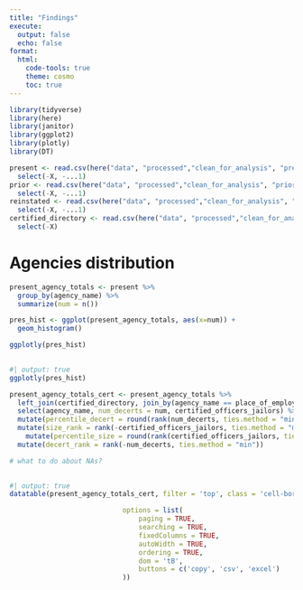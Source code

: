```yaml
---
title: "Findings"
execute:
  output: false
  echo: false
format:
  html:
    code-tools: true
    theme: cosmo
    toc: true
---
```

```r
library(tidyverse)
library(here)
library(janitor)
library(ggplot2)
library(plotly)
library(DT)
```


```r
present <- read.csv(here("data", "processed","clean_for_analysis", "present.csv")) %>% 
  select(-X, -...1)
prior <- read.csv(here("data", "processed","clean_for_analysis", "prior.csv")) %>% 
  select(-X, -...1)
reinstated <- read.csv(here("data", "processed","clean_for_analysis", "reinstated.csv")) %>% 
  select(-X, -...1)
certified_directory <- read.csv(here("data", "processed","clean_for_analysis", "certified_directory.csv")) %>% 
  select(-X)
```

# Agencies distribution 
```r
present_agency_totals <- present %>% 
  group_by(agency_name) %>% 
  summarize(num = n())

pres_hist <- ggplot(present_agency_totals, aes(x=num)) +
  geom_histogram()

ggplotly(pres_hist)
  
```
```r
#| output: true
ggplotly(pres_hist)
```

```r
present_agency_totals_cert <- present_agency_totals %>%
  left_join(certified_directory, join_by(agency_name == place_of_employment)) %>% 
  select(agency_name, num_decerts = num, certified_officers_jailors) %>% 
  mutate(percentile_decert = round(rank(num_decerts, ties.method = "min") / nrow(present_agency_totals) *100, digits = 2)) %>% 
  mutate(size_rank = rank(-certified_officers_jailors, ties.method = "min")) %>%
    mutate(percentile_size = round(rank(certified_officers_jailors, ties.method = "min") / nrow(present_agency_totals) *100, digits = 2)) %>% 
  mutate(decert_rank = rank(-num_decerts, ties.method = "min"))

# what to do about NAs?
  
```

```r
#| output: true
datatable(present_agency_totals_cert, filter = 'top', class = 'cell-border stripe order-column', extensions = 'Buttons',

                            options = list(
                                paging = TRUE,
                                searching = TRUE,
                                fixedColumns = TRUE,
                                autoWidth = TRUE,
                                ordering = TRUE,
                                dom = 'tB',
                                buttons = c('copy', 'csv', 'excel')
                            ))

  


```
